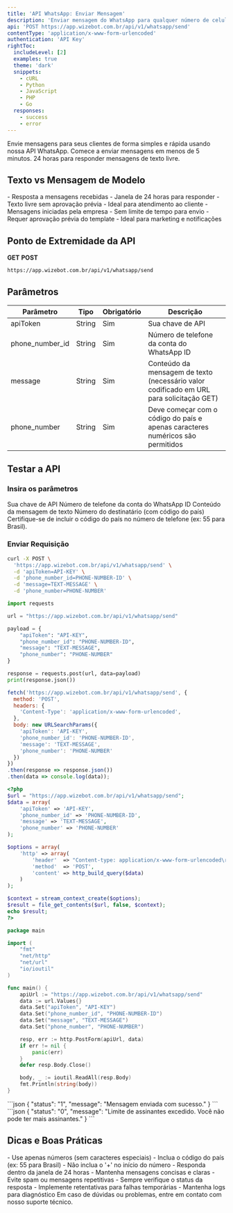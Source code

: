 ```yaml
---
title: 'API WhatsApp: Enviar Mensagem'
description: 'Enviar mensagem do WhatsApp para qualquer número de celular'
api: 'POST https://app.wizebot.com.br/api/v1/whatsapp/send'
contentType: 'application/x-www-form-urlencoded'
authentication: 'API Key'
rightToc:
  includeLevel: [2]
  examples: true
  theme: 'dark'
  snippets:
    - cURL
    - Python
    - JavaScript
    - PHP
    - Go
  responses:
    - success
    - error
---
```


<Note>
  Envie mensagens para seus clientes de forma simples e rápida usando nossa API WhatsApp.
</Note>

<CardGroup cols={2}>
  <Card title="Início Rápido" icon="bolt">
    Comece a enviar mensagens em menos de 5 minutos.
  </Card>
  <Card title="Limites de Uso" icon="clock">
    24 horas para responder mensagens de texto livre.
  </Card>
</CardGroup>

## Texto vs Mensagem de Modelo

<Tabs>
  <Tab title="Mensagem de Texto">
    - Resposta a mensagens recebidas
    - Janela de 24 horas para responder
    - Texto livre sem aprovação prévia
    - Ideal para atendimento ao cliente
  </Tab>
  <Tab title="Mensagem de Modelo">
    - Mensagens iniciadas pela empresa
    - Sem limite de tempo para envio
    - Requer aprovação prévia do template
    - Ideal para marketing e notificações
  </Tab>
</Tabs>

## Ponto de Extremidade da API

<Icon icon="circle-right" color="#34D399" size={20} /> **GET** 
<Icon icon="circle-right" color="#F87171" size={20} /> **POST**

```bash
https://app.wizebot.com.br/api/v1/whatsapp/send
```

## Parâmetros

| Parâmetro | Tipo | Obrigatório | Descrição |
|-----------|------|-------------|-----------|
| apiToken | String | Sim | Sua chave de API |
| phone_number_id | String | Sim | Número de telefone da conta do WhatsApp ID |
| message | String | Sim | Conteúdo da mensagem de texto (necessário valor codificado em URL para solicitação GET) |
| phone_number | String | Sim | Deve começar com o código do país e apenas caracteres numéricos são permitidos |

## Testar a API

### Insira os parâmetros

<ParamField body="apiToken" type="string" required>
  Sua chave de API
</ParamField>

<ParamField body="phone_number_id" type="string" required>
  Número de telefone da conta do WhatsApp ID
</ParamField>

<ParamField body="message" type="string" required>
  Conteúdo da mensagem de texto
</ParamField>

<ParamField body="phone_number" type="string" required placeholder="5511999999999">
  Número do destinatário (com código do país)
</ParamField>

<Tip>
  Certifique-se de incluir o código do país no número de telefone (ex: 55 para Brasil).
</Tip>

### Enviar Requisição

<RequestExample>

```bash cURL
curl -X POST \
  'https://app.wizebot.com.br/api/v1/whatsapp/send' \
  -d 'apiToken=API-KEY' \
  -d 'phone_number_id=PHONE-NUMBER-ID' \
  -d 'message=TEXT-MESSAGE' \
  -d 'phone_number=PHONE-NUMBER'
```

```python Python
import requests

url = "https://app.wizebot.com.br/api/v1/whatsapp/send"

payload = {
    "apiToken": "API-KEY",
    "phone_number_id": "PHONE-NUMBER-ID",
    "message": "TEXT-MESSAGE",
    "phone_number": "PHONE-NUMBER"
}

response = requests.post(url, data=payload)
print(response.json())
```

```javascript JavaScript
fetch('https://app.wizebot.com.br/api/v1/whatsapp/send', {
  method: 'POST',
  headers: {
    'Content-Type': 'application/x-www-form-urlencoded',
  },
  body: new URLSearchParams({
    'apiToken': 'API-KEY',
    'phone_number_id': 'PHONE-NUMBER-ID',
    'message': 'TEXT-MESSAGE',
    'phone_number': 'PHONE-NUMBER'
  })
})
.then(response => response.json())
.then(data => console.log(data));
```

```php PHP
<?php
$url = "https://app.wizebot.com.br/api/v1/whatsapp/send";
$data = array(
    'apiToken' => 'API-KEY',
    'phone_number_id' => 'PHONE-NUMBER-ID',
    'message' => 'TEXT-MESSAGE',
    'phone_number' => 'PHONE-NUMBER'
);

$options = array(
    'http' => array(
        'header'  => "Content-type: application/x-www-form-urlencoded\r\n",
        'method'  => 'POST',
        'content' => http_build_query($data)
    )
);

$context = stream_context_create($options);
$result = file_get_contents($url, false, $context);
echo $result;
?>
```

```go Go
package main

import (
    "fmt"
    "net/http"
    "net/url"
    "io/ioutil"
)

func main() {
    apiUrl := "https://app.wizebot.com.br/api/v1/whatsapp/send"
    data := url.Values{}
    data.Set("apiToken", "API-KEY")
    data.Set("phone_number_id", "PHONE-NUMBER-ID")
    data.Set("message", "TEXT-MESSAGE")
    data.Set("phone_number", "PHONE-NUMBER")

    resp, err := http.PostForm(apiUrl, data)
    if err != nil {
        panic(err)
    }
    defer resp.Body.Close()

    body, _ := ioutil.ReadAll(resp.Body)
    fmt.Println(string(body))
}
```

</RequestExample>

<ResponseField name="success" type="200 - OK">
  ```json
  {
    "status": "1",
    "message": "Mensagem enviada com sucesso."
  }
  ```
</ResponseField>

<ResponseField name="error" type="400 - Bad Request">
  ```json
  {
    "status": "0",
    "message": "Limite de assinantes excedido. Você não pode ter mais assinantes."
  }
  ```
</ResponseField>

## Dicas e Boas Práticas

<AccordionGroup>
  <Accordion title="Formatação de Números">
    - Use apenas números (sem caracteres especiais)
    - Inclua o código do país (ex: 55 para Brasil)
    - Não inclua o '+' no início do número
  </Accordion>
  
  <Accordion title="Mensagens de Texto">
    - Responda dentro da janela de 24 horas
    - Mantenha mensagens concisas e claras
    - Evite spam ou mensagens repetitivas
  </Accordion>

  <Accordion title="Tratamento de Erros">
    - Sempre verifique o status da resposta
    - Implemente retentativas para falhas temporárias
    - Mantenha logs para diagnóstico
  </Accordion>
</AccordionGroup>

<Note>
  Em caso de dúvidas ou problemas, entre em contato com nosso suporte técnico.
</Note>
